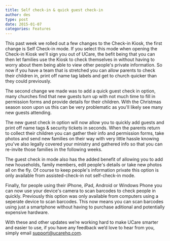 ```yaml
---
title: Self check-in & quick guest check-in
author: des
type: post
date: 2015-01-07
categories: Features
---
```


This past week we rolled out a few changes to the Check-in Kiosk, the first change is Self Check-in mode. If you select this mode when opening the Check-in Kiosk we'll sign you out of UCare, the befit being that you can then let families use the Kiosk to check themselves in without having to worry about them being able to view other people's private information. So now if you have a team that is stretched you can allow parents to check their children in, print off name tag labels and get to church quicker than they could previously.

The second change we made was to add a quick guest check in option, many churches find that new guests turn up with not much time to fill in permission forms and provide details for their children. With the Christmas season soon upon us this can be very problematic as you'll likely see many new guests attending.

The new guest check in option will now allow you to quickly add guests and print off name tags & security tickets in seconds. When the parents return to collect their children you can gather their info and permission forms, take photos and send new families on their way with very little hassle knowing you've also legally covered your ministry and gathered info so that you can re-invite those families in the following weeks.

The guest check in mode also has the added benefit of allowing you to add new households, family members, edit people's details or take new photos all on the fly. Of course to keep people's information private this option is only available from assisted-check-in not self-check-in mode.

Finally, for people using their iPhone, iPad, Android or Windows Phone you can now use your device's camera to scan barcodes to check people in quickly. Previously this option was only available from computers using a seperate device to scan barcodes. This now means you can scan barcodes using just a smartphone without having to purchase aditional and potentially expensive hardware.

With these and other updates we’re working hard to make UCare smarter and easier to use, if you have any feedback we’d love to hear from you, simply email support@ucarehq.com.
